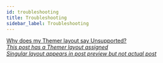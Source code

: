 ```yaml
---
id: troubleshooting
title: Troubleshooting
sidebar_label: Troubleshooting
---
```


<a className="jump-to" href="../beaver-themer/troubleshooting/why-does-my-themer-layout-say-unsupported" aria-label="Why does my Themer layout say Unsupported?">
  <div className="jump-to--main">
    Why does my Themer layout say Unsupported?
  </div>
  <div className="jump-to--icon">
    <i className="fas fa-chevron-right" />
  </div>
</a>

<a className="jump-to" href="../beaver-themer/troubleshooting/message-this-post-has-a-themer-layout-assigned" aria-label="This post has a Themer layout assigned">
  <div className="jump-to--main">
    This post has a Themer layout assigned
  </div>
  <div className="jump-to--icon">
    <i className="fas fa-chevron-right" />
  </div>
</a>

<a className="jump-to" href="../beaver-themer/troubleshooting/troubleshooting-singular-layout-appears-in-post-preview-but-not-actual-post-themer" aria-label="Singular layout appears in post preview but not actual post">
  <div className="jump-to--main">
    Singular layout appears in post preview but not actual post
  </div>
  <div className="jump-to--icon">
    <i className="fas fa-chevron-right" />
  </div>
</a>
